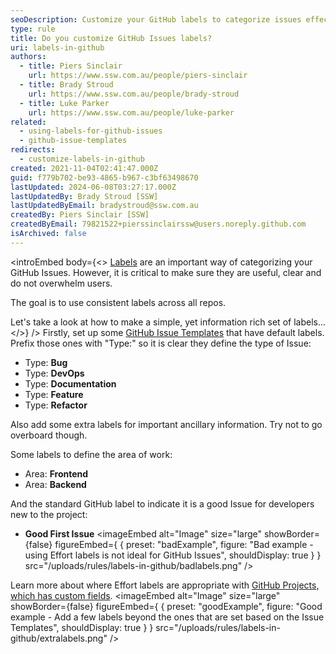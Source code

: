```yaml
---
seoDescription: Customize your GitHub labels to categorize issues effectively and improve user experience.
type: rule
title: Do you customize GitHub Issues labels?
uri: labels-in-github
authors:
  - title: Piers Sinclair
    url: https://www.ssw.com.au/people/piers-sinclair
  - title: Brady Stroud
    url: https://www.ssw.com.au/people/brady-stroud
  - title: Luke Parker
    url: https://www.ssw.com.au/people/luke-parker
related:
  - using-labels-for-github-issues
  - github-issue-templates
redirects:
  - customize-labels-in-github
created: 2021-11-04T02:41:47.000Z
guid: f779b702-be93-4865-b967-c3bf63498670
lastUpdated: 2024-06-08T03:27:17.000Z
lastUpdatedBy: Brady Stroud [SSW]
lastUpdatedByEmail: bradystroud@ssw.com.au
createdBy: Piers Sinclair [SSW]
createdByEmail: 79821522+pierssinclairssw@users.noreply.github.com
isArchived: false
---
```


<introEmbed
  body={<>
[Labels](/using-labels-for-github-issues) are an important way of categorizing your GitHub Issues. However, it is critical to make sure they are useful, clear and do not overwhelm users.

The goal is to use consistent labels across all repos.

Let's take a look at how to make a simple, yet information rich set of labels...
  </>}
/>
Firstly, set up some [GitHub Issue Templates](/github-issue-templates) that have default labels. Prefix those ones with "Type:" so it is clear they define the type of Issue:

* Type: **Bug**
* Type: **DevOps**
* Type: **Documentation**
* Type: **Feature**
* Type: **Refactor**

Also add some extra labels for important ancillary information. Try not to go overboard though.

Some labels to define the area of work:

* Area: **Frontend**
* Area: **Backend**

And the standard GitHub label to indicate it is a good Issue for developers new to the project:

* **Good First Issue**
<imageEmbed
  alt="Image"
  size="large"
  showBorder={false}
  figureEmbed={ {
    preset: "badExample",
    figure: "Bad example - using Effort labels is not ideal for GitHub Issues",
    shouldDisplay: true
  } }
  src="/uploads/rules/labels-in-github/badlabels.png"
/>

Learn more about where Effort labels are appropriate with [GitHub Projects, which has custom fields](/scrum-in-github).
<imageEmbed
  alt="Image"
  size="large"
  showBorder={false}
  figureEmbed={ {
    preset: "goodExample",
    figure: "Good example -  Add a few labels beyond the ones that are set based on the Issue Templates",
    shouldDisplay: true
  } }
  src="/uploads/rules/labels-in-github/extralabels.png"
/>
